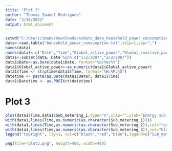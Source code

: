 ---
title: "Plot 3"
author: "Thomas Imanol Rodriguez"
date: "3/19/2022"
output: html_document
---


```{r echo=TRUE}
setwd("C:/Users/imano/Downloads/exdata_data_household_power_consumption")
data<-read.table("household_power_consumption.txt",skip=1,sep=";")
names(data)
names(data)<-c("Date","Time","Global_active_power","Global_reactive_power","Voltage","Global_intensity","Sub_metering_1","Sub_metering_2","Sub_metering_3")
data1<-subset(data, Date %in% c("1/2/2007","2/2/2007"))
data1$Date<-as.Date(data1$Date, format="%d/%m/%Y")
data1$Global_active_power<-as.numeric(data1$Global_active_power)
data1$Time <- strptime(data1$Time, format="%H:%M:%S")
datetime <- paste(as.Date(data1$Date), data1$Time)
data1$Datetime <- as.POSIXct(datetime)
```

# Plot 3
```{r , echo=TRUE}

plot(data1$Time,data1$Sub_metering_1,type="n",xlab="",ylab="Energy sub metering", main="Energy sub-metering")
with(data1,lines(Time,as.numeric(as.character(Sub_metering_1))))
with(data1,lines(Time,as.numeric(as.character(Sub_metering_2)),col="red"))
with(data1,lines(Time,as.numeric(as.character(Sub_metering_3)),col="blue"))
legend("topright", lty=1, col=c("black","red","blue"),legend=c("Sub_metering_1","Sub_metering_2","Sub_metering_3"))

```

```{r , echo=TRUE}
png(file="plot3.png", height=480, width=480)

```
